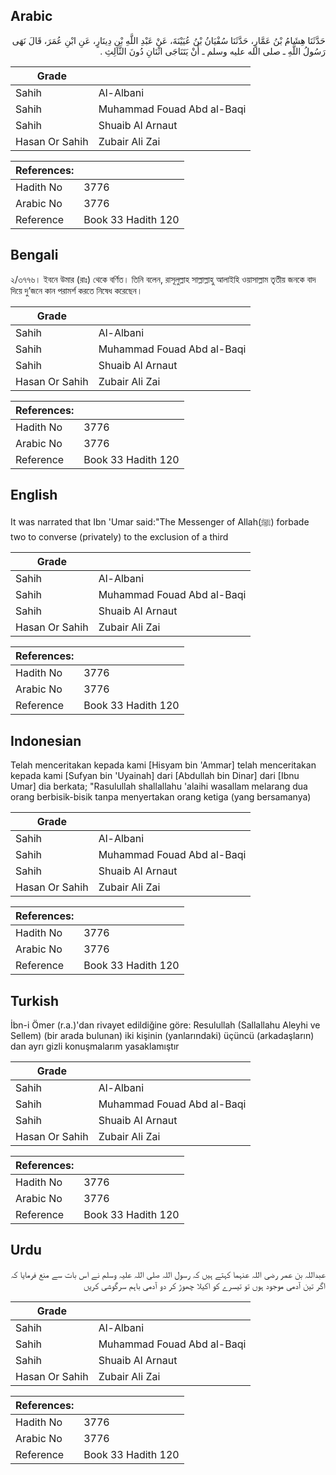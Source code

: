 ## Arabic


<div dir="rtl" lang="ar" style={{fontSize:'larger',backgroundColor:'#f8f9fa',padding:20}}>
حَدَّثَنَا هِشَامُ بْنُ عَمَّارٍ، حَدَّثَنَا سُفْيَانُ بْنُ عُيَيْنَةَ، عَنْ عَبْدِ اللَّهِ بْنِ دِينَارٍ، عَنِ ابْنِ عُمَرَ، قَالَ نَهَى رَسُولُ اللَّهِ ـ صلى الله عليه وسلم ـ أَنْ يَتَنَاجَى اثْنَانِ دُونَ الثَّالِثِ ‏.‏
</div>
<div style={{backgroundColor:'#f8f9fa',padding:20, marginBottom: 10}}><table> <thead> <tr> <th>Grade</th> <th></th> </tr> </thead> <tbody> <tr><td>Sahih</td><td>Al-Albani</td></tr><tr><td>Sahih</td><td>Muhammad Fouad Abd al-Baqi</td></tr><tr><td>Sahih</td><td>Shuaib Al Arnaut</td></tr><tr><td>Hasan Or Sahih</td><td>Zubair Ali Zai</td></tr></tbody></table><table> <thead> <tr> <th>References:</th> <th></th> </tr> </thead> <tbody><tr><td>Hadith No</td><td>3776</td></tr><tr><td>Arabic No</td><td>3776</td></tr><tr><td>Reference</td><td>Book 33 Hadith 120</td></tr></tbody></table></div>

## Bengali


<div dir="ltr" lang="bn" style={{fontSize:'larger',backgroundColor:'#f8f9fa',padding:20}}>
২/৩৭৭৬। ইবনে উমার (রাঃ) থেকে বর্ণিত। তিনি বলেন, রাসূলুল্লাহ সাল্লাল্লাহু আলাইহি ওয়াসাল্লাম তৃতীয় জনকে বাদ দিয়ে দু’জনে কান পরামর্শ করতে নিষেধ করেছেন।
</div>
<div style={{backgroundColor:'#f8f9fa',padding:20, marginBottom: 10}}><table> <thead> <tr> <th>Grade</th> <th></th> </tr> </thead> <tbody> <tr><td>Sahih</td><td>Al-Albani</td></tr><tr><td>Sahih</td><td>Muhammad Fouad Abd al-Baqi</td></tr><tr><td>Sahih</td><td>Shuaib Al Arnaut</td></tr><tr><td>Hasan Or Sahih</td><td>Zubair Ali Zai</td></tr></tbody></table><table> <thead> <tr> <th>References:</th> <th></th> </tr> </thead> <tbody><tr><td>Hadith No</td><td>3776</td></tr><tr><td>Arabic No</td><td>3776</td></tr><tr><td>Reference</td><td>Book 33 Hadith 120</td></tr></tbody></table></div>

## English


<div dir="ltr" lang="en" style={{fontSize:'larger',backgroundColor:'#f8f9fa',padding:20}}>
It was narrated that Ibn 'Umar said:"The Messenger of Allah(ﷺ) forbade two to converse (privately) to the exclusion of a third
</div>
<div style={{backgroundColor:'#f8f9fa',padding:20, marginBottom: 10}}><table> <thead> <tr> <th>Grade</th> <th></th> </tr> </thead> <tbody> <tr><td>Sahih</td><td>Al-Albani</td></tr><tr><td>Sahih</td><td>Muhammad Fouad Abd al-Baqi</td></tr><tr><td>Sahih</td><td>Shuaib Al Arnaut</td></tr><tr><td>Hasan Or Sahih</td><td>Zubair Ali Zai</td></tr></tbody></table><table> <thead> <tr> <th>References:</th> <th></th> </tr> </thead> <tbody><tr><td>Hadith No</td><td>3776</td></tr><tr><td>Arabic No</td><td>3776</td></tr><tr><td>Reference</td><td>Book 33 Hadith 120</td></tr></tbody></table></div>

## Indonesian


<div dir="ltr" lang="id" style={{fontSize:'larger',backgroundColor:'#f8f9fa',padding:20}}>
Telah menceritakan kepada kami [Hisyam bin 'Ammar] telah menceritakan kepada kami [Sufyan bin 'Uyainah] dari [Abdullah bin Dinar] dari [Ibnu Umar] dia berkata; "Rasulullah shallallahu 'alaihi wasallam melarang dua orang berbisik-bisik tanpa menyertakan orang ketiga (yang bersamanya)
</div>
<div style={{backgroundColor:'#f8f9fa',padding:20, marginBottom: 10}}><table> <thead> <tr> <th>Grade</th> <th></th> </tr> </thead> <tbody> <tr><td>Sahih</td><td>Al-Albani</td></tr><tr><td>Sahih</td><td>Muhammad Fouad Abd al-Baqi</td></tr><tr><td>Sahih</td><td>Shuaib Al Arnaut</td></tr><tr><td>Hasan Or Sahih</td><td>Zubair Ali Zai</td></tr></tbody></table><table> <thead> <tr> <th>References:</th> <th></th> </tr> </thead> <tbody><tr><td>Hadith No</td><td>3776</td></tr><tr><td>Arabic No</td><td>3776</td></tr><tr><td>Reference</td><td>Book 33 Hadith 120</td></tr></tbody></table></div>

## Turkish


<div dir="ltr" lang="tr" style={{fontSize:'larger',backgroundColor:'#f8f9fa',padding:20}}>
İbn-i Ömer (r.a.)'dan rivayet edildiğine göre: Resulullah (Sallallahu Aleyhi ve Sellem) (bir arada bulunan) iki kişinin (yanlarındaki) üçüncü (arkadaşların) dan ayrı gizli konuşmalarım yasaklamıştır
</div>
<div style={{backgroundColor:'#f8f9fa',padding:20, marginBottom: 10}}><table> <thead> <tr> <th>Grade</th> <th></th> </tr> </thead> <tbody> <tr><td>Sahih</td><td>Al-Albani</td></tr><tr><td>Sahih</td><td>Muhammad Fouad Abd al-Baqi</td></tr><tr><td>Sahih</td><td>Shuaib Al Arnaut</td></tr><tr><td>Hasan Or Sahih</td><td>Zubair Ali Zai</td></tr></tbody></table><table> <thead> <tr> <th>References:</th> <th></th> </tr> </thead> <tbody><tr><td>Hadith No</td><td>3776</td></tr><tr><td>Arabic No</td><td>3776</td></tr><tr><td>Reference</td><td>Book 33 Hadith 120</td></tr></tbody></table></div>

## Urdu


<div dir="rtl" lang="ur" style={{fontSize:'larger',backgroundColor:'#f8f9fa',padding:20}}>
عبداللہ بن عمر رضی اللہ عنہما کہتے ہیں کہ رسول اللہ صلی اللہ علیہ وسلم نے اس بات سے منع فرمایا کہ اگر تین آدمی موجود ہوں تو تیسرے کو اکیلا چھوڑ کر دو آدمی باہم سرگوشی کریں
</div>
<div style={{backgroundColor:'#f8f9fa',padding:20, marginBottom: 10}}><table> <thead> <tr> <th>Grade</th> <th></th> </tr> </thead> <tbody> <tr><td>Sahih</td><td>Al-Albani</td></tr><tr><td>Sahih</td><td>Muhammad Fouad Abd al-Baqi</td></tr><tr><td>Sahih</td><td>Shuaib Al Arnaut</td></tr><tr><td>Hasan Or Sahih</td><td>Zubair Ali Zai</td></tr></tbody></table><table> <thead> <tr> <th>References:</th> <th></th> </tr> </thead> <tbody><tr><td>Hadith No</td><td>3776</td></tr><tr><td>Arabic No</td><td>3776</td></tr><tr><td>Reference</td><td>Book 33 Hadith 120</td></tr></tbody></table></div>